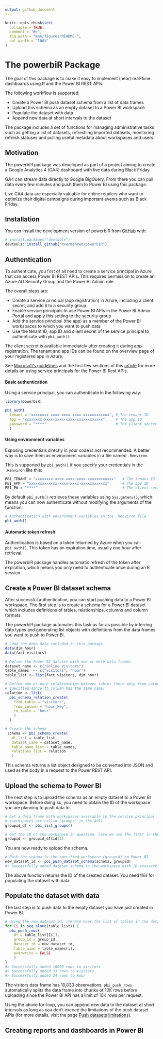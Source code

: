 ```yaml
---
output: github_document
---
```


<!-- README.md is generated from README.Rmd. Please edit that file -->

```r
knitr::opts_chunk$set(
  collapse = TRUE,
  comment = "#>",
  fig.path = "man/figures/README-",
  out.width = "100%"
)
```

# The powerbiR Package

<!-- badges: start -->
<!-- badges: end -->

The goal of this package is to make it easy to implement (near) real-time
dashboards using R and the Power BI REST APIs.

The following workflow is supported:

- Create a Power BI push dataset schema from a list of data frames 
- Upload this schema as an empty dataset to a Power BI workspace
- Populate the dataset with data 
- Append new data at short intervals to the dataset

The package includes a set of functions for managing administrative tasks such 
as getting a list of datasets, refreshing imported datasets, monitoring refresh 
statuses and pulling useful metadata about workspaces and users.


## Motivation

The powerbiR package was developed as part of a project aiming to create a 
Google Analytics 4 (GA4) dashboard with live data during Black Friday. 

GA4 can stream data directly to Google BigQuery. From there you can pull data 
every few minutes and push them to Power BI using this package. 

Live GA4 data are especially valuable for online retailers who want to optimize 
their digital campaigns during important events such as Black Friday.


## Installation

You can install the development version of powerbiR from [GitHub](https://github.com/) with:

``` r
# install.packages("devtools")
devtools::install_github("cvermehren/powerbiR")
```


## Authentication

To authenticate, you first of all need to create a service principal in Azure 
that can access Power BI REST APIs. This requires permission to create an Azure 
AD Security Group and the Power BI Admin role.

The overall steps are:

- Create a service principal (app registration) in Azure, including a client 
  secret, and add it to a security group
- Enable service principals to use Power BI APIs in the Power BI Admin Portal 
  and apply this setting to the security group
- Add the service principal (the app) as a member of the Power BI workspaces to 
  which you want to push data
- Use the tenant ID, app ID and client secret of the service principal to 
  authenticate with `pbi_auth()`

The client secret is available immediately after creating it during app 
registration. The tenant and app IDs can be found on the overview page of your 
registered app in Azure.

See [Microsoft's guidelines](https://docs.microsoft.com/en-us/power-bi/developer/embedded/embed-service-principal#create-a-security-group-manually) and the first few sections of this [article](https://forwardforever.com/how-to-use-service-principal-in-power-bi-admin-rest-api-in-power-automate/) 
for more details on using service principals for the Power BI Rest APIs.


#### Basic authentication

Using a service principal, you can authenticate in the following way:

```r
library(powerbiR)

pbi_auth(
  tenant = "xxxxxxxx-xxxx-xxxx-xxxx-xxxxxxxxxxxx", # The tenant ID
  app = "xxxxxxxx-xxxx-xxxx-xxxx-xxxxxxxxxxxx",    # The app ID
  password = "****"                                # The client secret
  )
```


#### Using environment variables

Exposing credentials directly in your code is not recommended. A better way is 
to save them as environment variables in a file named `.Renviron`.

This is supported by `pbi_auth()` if you specify your credentials in the 
`.Renviron` like this:

```r
PBI_TENANT = "xxxxxxxx-xxxx-xxxx-xxxx-xxxxxxxxxxxx"   # The tenant ID 
PBI_APP = "xxxxxxxx-xxxx-xxxx-xxxx-xxxxxxxxxxxx"      # The app ID
PBI_PW = "****"                                       # The client secret
```

By default `pbi_auth()` retrieves these variables using `Sys.getenv()`, which 
means you can now authenticate without modifying the arguments of the function: 

```r
# Authentication with environment variables in the .Renviron file
pbi_auth()
```


#### Automatic token refresh

Authentication is based on a token returned by Azure when you call `pbi_auth()`. 
This token has an expiration time, usually one hour after retrieval. 

The powerbiR package handles automatic refresh of the token after expiration, 
which means you only need to authenticate once during an R session.


## Create a Power BI dataset schema

After successful authentication, you can start pushing data to a Power BI 
workspace. The first step is to create a schema for a Power BI dataset which 
includes definitions of tables, relationships, columns and column formats. 

The powerbiR package automates this task as far as possible by inferring data 
types and generating list objects with definitions from the data frames you want 
to push to Power BI.

```r
# Load the demo data included in this package
data(dim_hour)
data(fact_visitors)

# Define the Power BI dataset with one or more data frames
dataset_name <- c("Online Visitors")
table_names  <- c("visitors", "hour")
table_list <- list(fact_visitors, dim_hour)

# Define one or more relationships between tables (here only from_column is
# specified since to_column has the same name)
relation <- list(
  pbi_schema_relation_create(
    from_table = "visitors",
    from_column = "hour_key",
    to_table = "hour"
    )
  )

# Create the schema
 schema <- pbi_schema_create(
   dt_list = table_list,
   dataset_name = dataset_name,
   table_name_list = table_names,
   relations_list = relation
   )

```

This schema returns a list object designed to be converted into JSON and used as 
the body in a request to the Power REST API.


## Upload the schema to Power BI

The next step is to upload the schema as an empty dataset to a Power BI 
workspace. Before doing so, you need to obtain the ID of the workspace you are 
planning to push data to.

```r
# Get a data frame with workspaces available to the service principal
# (workspaces are called "groups" in the API)
groupid_df <- pbi_list_groups()

# Get the ID of the workspace in question, here we use the first in the list
groupid <- groupid_df$id[1]
```

You are now ready to upload the schema.

```r
# Push the schema to the specified workspace (groupid) in Power BI
new_dataset_id <- pbi_push_dataset_schema(schema, groupid)
#> Successfully added dataset schema to the workspace with ID xxxxxxxx-xxxx-xxxx-xxxx-xxxxxxxxxxxx
```

The above function returns the ID of the created dataset. You need this for 
populating the dataset with data.


## Populate the dataset with data

The last step is to push data to the empty dataset you have just created in 
Power BI.

```r
# Using the new_dataset_id, iterate over the list of tables in the dataset
for (i in seq_along(table_list)) {
  pbi_push_rows(
    dt = table_list[[i]], 
    group_id = group_id, 
    dataset_id = new_dataset_id, 
    table_name = table_names[i],
    overwrite = FALSE
    )
}
#> Successfully added 10000 rows to visitors
#> Successfully added 33 rows to visitors
#> Successfully added 24 rows to hour
```

The visitors data frame has 10,033 observations. `pbi_push_rows` automatically 
splits the data frame into chunks of 10K rows before uploading since the Power 
BI API has a limit of 10K rows per request.

Using the above for-loop, you can append new data to the dataset at short 
intervals as long as you don't exceed the limitations of the push dataset APIs 
(for more details, visit the page [Push datasets limitations](https://docs.microsoft.com/en-us/power-bi/developer/embedded/push-datasets-limitations)).


## Creating reports and dashboards in Power BI


